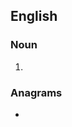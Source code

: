 ==English==

===Noun===
{{head|en|noun form}}

# {{plural of|en|Lutonian}}

===Anagrams===
* {{anagrams|en|a=ailnnostu|Ultonians|lunations|suntan oil}}